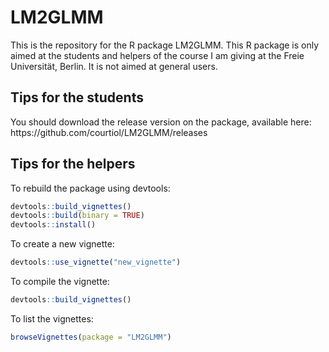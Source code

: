 # LM2GLMM

This is the repository for the R package LM2GLMM.
This R package is only aimed at the students and helpers of the course I am giving at the 
Freie Universität, Berlin. It is not aimed at general users.

## Tips for the students

You should download the release version on the package, available here:
https://github.com/courtiol/LM2GLMM/releases

## Tips for the helpers

To rebuild the package using devtools:
```r
devtools::build_vignettes()
devtools::build(binary = TRUE)
devtools::install()
```

To create a new vignette:
```r
devtools::use_vignette("new_vignette")
```

To compile the vignette:
```r
devtools::build_vignettes()
```

To list the vignettes:
```r
browseVignettes(package = "LM2GLMM")
```
